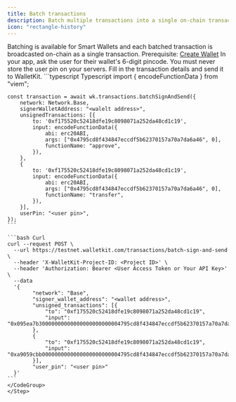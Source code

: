 ```yaml
---
title: Batch transactions
description: Batch multiple transactions into a single on-chain transaction
icon: "rectangle-history"
---
```

Batching is available for Smart Wallets and each batched transaction is broadcasted on-chain as a single transaction.
<Note> Prerequisite: [Create Wallet](/wallets-api/create-wallet/create-scw)</Note>
<Steps>
    <Step title="Obtain user pincode">
    In your app, ask the user for their wallet's 6-digit pincode.
    <Warning>
    You must never store the user pin on your servers.
    </Warning>
    </Step>
    <Step title="Batch transactions into a single transaction">
    Fill in the transaction details and send it to WalletKit.
    <CodeGroup>
    ```typescript Typescript
    import { encodeFunctionData } from "viem";

    const transaction = await wk.transactions.batchSignAndSend({
        network: Network.Base,
        signerWalletAddress: "<walelt address>",
        unsignedTransactions: [{
            to: '0xf175520c52418dfe19c8098071a252da48cd1c19',
            input: encodeFunctionData({
                abi: erc20ABI,
                args: ["0x4795cd8f434847eccdf5b62370157a70a7da6a46", 0],
                functionName: "approve",
            }),
        },
        {
            to: '0xf175520c52418dfe19c8098071a252da48cd1c19',
            input: encodeFunctionData({
                abi: erc20ABI,
                args: ["0x4795cd8f434847eccdf5b62370157a70a7da6a46", 0],
                functionName: "transfer",
            }),
        }],
        userPin: "<user pin>",
    });
    ```

    ```bash Curl
    curl --request POST \
      --url https://testnet.walletkit.com/transactions/batch-sign-and-send \
      --header 'X-WalletKit-Project-ID: <Project ID>' \
      --header 'Authorization: Bearer <User Access Token or Your API Key>' \
      --data 
      '{
            "network": "Base",
            "signer_wallet_address": "<wallet address>",
            "unsigned_transactions": [{
                "to": "0xf175520c52418dfe19c8098071a252da48cd1c19",
                "input": "0x095ea7b30000000000000000000000004795cd8f434847eccdf5b62370157a70a7da6a460000000000000000000000000000000000000000000000000000000000000000"
            },
            {
                "to": "0xf175520c52418dfe19c8098071a252da48cd1c19",
                "input": "0xa9059cbb0000000000000000000000004795cd8f434847eccdf5b62370157a70a7da6a460000000000000000000000000000000000000000000000000000000000000000"
            }],
            "user_pin": "<user pin>"
      }'
    ```
    </CodeGroup>
    </Step>
</Steps>
